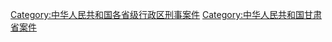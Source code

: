 [[Category:中华人民共和国各省级行政区刑事案件|Category:中华人民共和国各省级行政区刑事案件]]
[[Category:中华人民共和国甘肃省案件|Category:中华人民共和国甘肃省案件]]